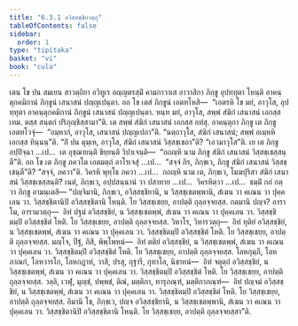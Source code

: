 ```yaml
---
title: "6.3.1 อวิสฺสชฺชิยวตฺถุ"
tableOfContents: false
sidebar:
  order: 1
type: "tipitaka"
basket: "vi"
book: "cula"
---
```



<DynamicBreadcrumb />

<Division number="321" book="cula">

<Paragraph number="1384" book="cula">
เตน โข ปน สมเยน สาวตฺถิยา อวิทูเร อญฺญตรสฺมิํ คามกาวาเส อาวาสิกา ภิกฺขู อุปทฺทุตา โหนฺติ อาคนฺตุกคมิกานํ ภิกฺขูนํ เสนาสนํ ปญฺญเปนฺตา. อถ โข เตสํ ภิกฺขูนํ เอตทโหสิ—  “เอตรหิ โข มยํ, อาวุโส, อุปทฺทุตา อาคนฺตุกคมิกานํ ภิกฺขูนํ เสนาสนํ ปญฺญเปนฺตา. หนฺท มยํ, อาวุโส, สพฺพํ สํฆิกํ เสนาสนํ เอกสฺส เทม. ตสฺส สนฺตกํ ปริภุญฺชิสฺสามา”ติ. เต สพฺพํ สํฆิกํ เสนาสนํ เอกสฺส อทํสุ. อาคนฺตุกา ภิกฺขู เต ภิกฺขู เอตทโวจุํ—  “อมฺหากํ, อาวุโส, เสนาสนํ ปญฺญเปถา”ติ. “นตฺถาวุโส, สํฆิกํ เสนาสนํ; สพฺพํ อเมฺหหิ เอกสฺส ทินฺนนฺ”ติ. “กิํ ปน ตุมฺเห, อาวุโส, สํฆิกํ เสนาสนํ วิสฺสชฺเชถา”ติ? “เอวมาวุโส”ติ. เย เต ภิกฺขู อปฺปิจฺฉา …เป…  เต อุชฺฌายนฺติ ขิยฺยนฺติ วิปาเจนฺติ—  “กถญฺหิ นาม ภิกฺขู สํฆิกํ เสนาสนํ วิสฺสชฺเชสฺสนฺตี”ติ. อถ โข เต ภิกฺขู ภควโต เอตมตฺถํ อาโรเจสุํ …เป…  “สจฺจํ กิร, ภิกฺขเว, ภิกฺขู สํฆิกํ เสนาสนํ วิสฺสชฺเชนฺตี”ติ? “สจฺจํ, ภควา”ติ. วิครหิ พุทฺโธ ภควา …เป…  กถญฺหิ นาม เต, ภิกฺขเว, โมฆปุริสา สํฆิกํ เสนาสนํ วิสฺสชฺเชสฺสนฺติ? เนตํ, ภิกฺขเว, อปฺปสนฺนานํ วา ปสาทาย …เป…  วิครหิตฺวา …เป…  ธมฺมิํ กถํ กตฺวา ภิกฺขู อามนฺเตสิ—
</Paragraph>

<Paragraph number="1385" book="cula">
“ปญฺจิมานิ, ภิกฺขเว, อวิสฺสชฺชิยานิ, น วิสฺสชฺเชตพฺพานิ, สํเฆน วา คเณน วา ปุคฺคเลน วา. วิสฺสชฺชิตานิปิ อวิสฺสชฺชิตานิ โหนฺติ. โย วิสฺสชฺเชยฺย, อาปตฺติ ถุลฺลจฺจยสฺส. กตมานิ ปญฺจ? อาราโม, อารามวตฺถุ—  อิทํ ปฐมํ อวิสฺสชฺชิยํ, น วิสฺสชฺเชตพฺพํ, สํเฆน วา คเณน วา ปุคฺคเลน วา. วิสฺสชฺชิตมฺปิ อวิสฺสชฺชิตํ โหติ. โย วิสฺสชฺเชยฺย, อาปตฺติ ถุลฺลจฺจยสฺส.
</Paragraph>

<Paragraph number="1386" book="cula">
วิหาโร, วิหารวตฺถุ—  อิทํ ทุติยํ อวิสฺสชฺชิยํ, น วิสฺสชฺเชตพฺพํ, สํเฆน วา คเณน วา ปุคฺคเลน วา. วิสฺสชฺชิตมฺปิ อวิสฺสชฺชิตํ โหติ. โย วิสฺสชฺเชยฺย, อาปตฺติ ถุลฺลจฺจยสฺส.
</Paragraph>

<Paragraph number="1387" book="cula">
มญฺโจ, ปีฐํ, ภิสิ, พิพฺโพหนํ—  อิทํ ตติยํ อวิสฺสชฺชิยํ, น วิสฺสชฺเชตพฺพํ, สํเฆน วา คเณน วา ปุคฺคเลน วา. วิสฺสชฺชิตมฺปิ อวิสฺสชฺชิตํ โหติ. โย วิสฺสชฺเชยฺย, อาปตฺติ ถุลฺลจฺจยสฺส.
</Paragraph>

<Paragraph number="1388" book="cula">
โลหกุมฺภี, โลหภาณกํ, โลหวารโก, โลหกฏาหํ, วาสิ, ปรสุ, กุฐารี, กุทาโล, นิขาทนํ—  อิทํ จตุตฺถํ อวิสฺสชฺชิยํ, น วิสฺสชฺเชตพฺพํ, สํเฆน วา คเณน วา ปุคฺคเลน วา. วิสฺสชฺชิตมฺปิ อวิสฺสชฺชิตํ โหติ. โย วิสฺสชฺเชยฺย, อาปตฺติ ถุลฺลจฺจยสฺส.
</Paragraph>

<Paragraph number="1389" book="cula">
วลฺลิ, เวฬุ, มุญฺชํ, ปพฺพชํ, ติณํ, มตฺติกา, ทารุภณฺฑํ, มตฺติกาภณฺฑํ—  อิทํ ปญฺจมํ อวิสฺสชฺชิยํ, น วิสฺสชฺเชตพฺพํ, สํเฆน วา คเณน วา ปุคฺคเลน วา. วิสฺสชฺชิตมฺปิ อวิสฺสชฺชิตํ โหติ. โย วิสฺสชฺเชยฺย, อาปตฺติ ถุลฺลจฺจยสฺส. อิมานิ โข, ภิกฺขเว, ปญฺจ อวิสฺสชฺชิยานิ, น วิสฺสชฺเชตพฺพานิ, สํเฆน วา คเณน วา ปุคฺคเลน วา. วิสฺสชฺชิตานิปิ อวิสฺสชฺชิตานิ โหนฺติ. โย วิสฺสชฺเชยฺย, อาปตฺติ ถุลฺลจฺจยสฺสา”ติ.
</Paragraph>
</Division>
